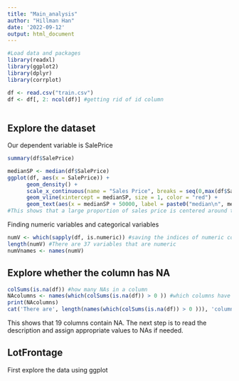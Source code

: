 ```yaml
---
title: "Main_analysis"
author: "Hillman Han"
date: '2022-09-12'
output: html_document
---
```

```r
#Load data and packages
library(readxl)
library(ggplot2)
library(dplyr)
library(corrplot)

df <- read.csv("train.csv")
df <- df[, 2: ncol(df)] #getting rid of id column
      
```

## Explore the dataset
Our dependent variable is SalePrice
```r
summary(df$SalePrice)

medianSP <- median(df$SalePrice)
ggplot(df, aes(x = SalePrice)) +
      geom_density() +
      scale_x_continuous(name = "Sales Price", breaks = seq(0,max(df$SalePrice), 1e+5)) +
      geom_vline(xintercept = medianSP, size = 1, color = "red") +
      geom_text(aes(x = medianSP + 50000, label = paste0("median\n", medianSP), y = 7e-06))
#This shows that a large proportion of sales price is centered around the median 163000

```
Finding numeric variables and categorical variables
```r
numV <- which(sapply(df, is.numeric)) #saving the indices of numeric columns
length(numV) #There are 37 variables that are numeric
numVnames <- names(numV)
```


## Explore whether the column has NA
```r
colSums(is.na(df)) #how many NAs in a column
NAcolumns <- names(which(colSums(is.na(df)) > 0 )) #which columns have NAs
print(NAcolumns)
cat('There are', length(names(which(colSums(is.na(df)) > 0 ))), 'columns with NAs')
```
This shows that 19 columns contain NA. The next step is to read the description and assign appropriate values to NAs if needed. 

## LotFrontage
First explore the data using ggplot
```r

```






